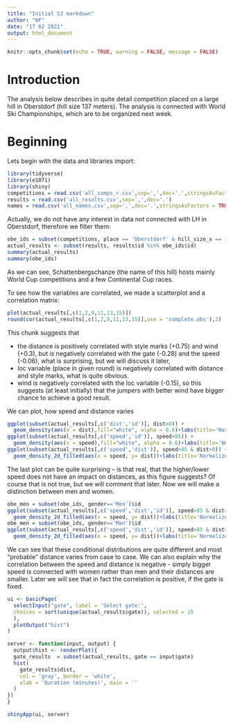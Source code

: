 ```yaml
---
title: "Initial SJ markdown"
author: "WF"
date: "17 02 2021"
output: html_document
---
```


```r
knitr::opts_chunk$set(echo = TRUE, warning = FALSE, message = FALSE)
```

# Introduction

The analysis below describes in quite detail competition placed on a large hill in Oberstdorf (hill size 137 meters). The analysis is connected with World Ski Championships, which are to be organized next week.

# Beginning

Lets begin with the data and libraries import:

```r
library(tidyverse)
library(e1071)
library(shiny)
competitions = read.csv('all_comps_r.csv',sep=',',dec='.',stringsAsFactors = TRUE)
results = read.csv('all_results.csv',sep=',',dec='.')
names = read.csv('all_names.csv',sep=',',dec='.',stringsAsFactors = TRUE)
```

Actually, we do not have any interest in data not connected with LH in Oberstdorf, therefore we filter them:

```r
obe_ids = subset(competitions, place == 'Oberstdorf' & hill_size_x == 137)
actual_results <- subset(results, results$id %in% obe_ids$id)
summary(actual_results)
summary(obe_ids)
```
As we can see, Schattenbergschanze (the name of this hill) hosts mainly World Cup competitions and a few Continental Cup races. 

To see how the variables are correlated, we made a scatterplot and a correlation matrix:

```r
plot(actual_results[,c(1,2,9,11,13,15)])
round(cor(actual_results[,c(1,2,9,11,13,15)],use = 'complete.obs'),2)
```
This chunk suggests that

* the distance is positively correlated with style marks (+0.75) and wind (+0.3), but is negatively correlated with the gate (-0.28) and the speed (-0.06), what is surprising, but we will discuss it later,
* loc variable (place in given round) is negatively correlated with distance and style marks, what is quite obvious.
* wind is negatively correlated with the loc variable (-0.15), so this suggests (at least initially) that the jumpers with better wind have bigger chance to achieve a good result.

We can plot, how speed and distance varies

```r
ggplot(subset(actual_results[,c('dist','id')], dist>0)) +
  geom_density(aes(x = dist),fill="white", alpha = 0.6)+labs(title='Normalized plots of conditional densities')
ggplot(subset(actual_results[,c('speed','id')], speed>85)) +
  geom_density(aes(x = speed),fill="white", alpha = 0.6)+labs(title='Normalized plots of conditional densities')
ggplot(subset(actual_results[,c('speed','dist')], speed>85 & dist>0)) +
  geom_density_2d_filled(aes(x = speed, y= dist))+labs(title='Normalized bivariate distribution')
```

The last plot can be quite surprising -- is that real, that the higher/lower speed does not have an impact on distances, as this figure suggests? Of course that is not true, but we will comment that later. Now we will make a distinction between men and women.

```r
obe_men = subset(obe_ids, gender=='Men')$id
ggplot(subset(actual_results[,c('speed','dist','id')], speed>85 & dist>0 & id %in% obe_men)) +
  geom_density_2d_filled(aes(x = speed, y= dist))+labs(title='Normalized bivariate distribution for men') + xlim(87,100) + ylim(80,140)
obe_men = subset(obe_ids, gender=='Men')$id
ggplot(subset(actual_results[,c('speed','dist','id')], speed>85 & dist>0 & !(id %in% obe_men))) +
  geom_density_2d_filled(aes(x = speed, y= dist))+labs(title='Normalized bivariate distribution for women') + xlim(87,100) + ylim(80,140)
```

We can see that these conditional distributions are quite different and most "probable" distance varies from case to case. We can also explain why the correlation between the speed and distance is negative - simply bigger speed is connected with women rather than men and their distances are smaller. Later we will see that in fact the correlation is positive, if the gate is fixed.

```r
ui <- basicPage(
  selectInput("gate", label = 'Select gate:',
  choices = sort(unique(actual_results$gate)), selected = 15
  ),
  plotOutput("hist")
)

server <- function(input, output) {
  output$hist <- renderPlot({
  gate_results  = subset(actual_results, gate == input$gate)
  hist(
    gate_results$dist,
    col = 'gray', border = 'white',
    xlab = 'Duration (minutes)', main = ''
  )
})
}

shinyApp(ui, server)
```

